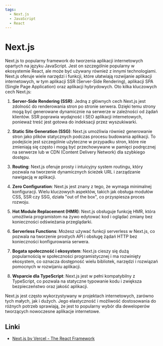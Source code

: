 ```yaml
---
tags:
  - Next.js
  - JavaScript
  - React
---
```


# Next.js

Next.js to popularny framework do tworzenia aplikacji internetowych opartych na języku JavaScript. Jest on szczególnie popularny w ekosystemie React, ale może być używany również z innymi technologiami. Next.js oferuje wiele narzędzi i funkcji, które ułatwiają rozwijanie aplikacji internetowych, w tym aplikacji SSR (Server-Side Rendering), aplikacji SPA (Single Page Application) oraz aplikacji hybrydowych. Oto kilka kluczowych cech Next.js:

1. **Server-Side Rendering (SSR)**: Jedną z głównych cech Next.js jest zdolność do renderowania stron po stronie serwera. Dzięki temu strony mogą być generowane dynamicznie na serwerze w zależności od żądań klientów. SSR poprawia wydajność i SEO aplikacji internetowych, ponieważ treść jest gotowa do indeksacji przez wyszukiwarki.

2. **Static Site Generation (SSG)**: Next.js umożliwia również generowanie stron jako plików statycznych podczas procesu budowania aplikacji. To podejście jest szczególnie użyteczne w przypadku stron, które nie zmieniają się często i mogą być przechowywane w pamięci podręcznej na serwerze lub w CDN (Content Delivery Network) dla szybkiego dostępu.

3. **Routing**: Next.js oferuje prosty i intuicyjny system routingu, który pozwala na tworzenie dynamicznych ścieżek URL i zarządzanie nawigacją w aplikacji.

4. **Zero Configuration**: Next.js jest znany z tego, że wymaga minimalnej konfiguracji. Wielu kluczowych aspektów, takich jak obsługa modułów CSS, SSR czy SSG, działa "out of the box", co przyspiesza proces rozwoju.

5. **Hot Module Replacement (HMR)**: Next.js obsługuje funkcję HMR, która umożliwia programistom na żywo edytować kod i oglądać zmiany bez konieczności odświeżania przeglądarki.

6. **Serverless Functions**: Możesz używać funkcji serverless w Next.js, co pozwala na tworzenie prostych API i obsługę żądań HTTP bez konieczności konfigurowania serwera.

7. **Bogata społeczność i ekosystem**: Next.js cieszy się dużą popularnością w społeczności programistycznej i ma rozwinięty ekosystem, co oznacza dostępność wielu bibliotek, narzędzi i rozwiązań pomocnych w rozwijaniu aplikacji.

8. **Wsparcie dla TypeScript**: Next.js jest w pełni kompatybilny z TypeScript, co pozwala na statyczne typowanie kodu i zwiększa bezpieczeństwo oraz jakość aplikacji.

Next.js jest często wykorzystywany w projektach internetowych, zarówno tych małych, jak i dużych. Jego elastyczność i możliwość dostosowania do różnych potrzeb sprawiają, że jest to popularny wybór dla deweloperów tworzących nowoczesne aplikacje internetowe.

## Linki

- [Next.js by Vercel - The React Framework](https://nextjs.org/)
